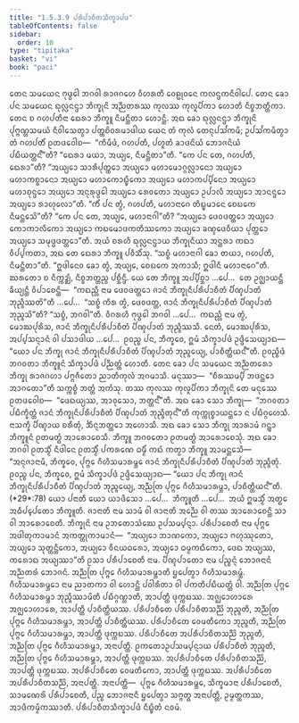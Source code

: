 ```yaml
---
title: "1.5.3.9 ᨸᩁᩥᨸᩣᨧᩥᨲᩈᩥᨠ᩠ᨡᩣᨸᨴ"
tableOfContents: false
sidebar:
  order: 10
type: "tipitaka"
basket: "vi"
book: "paci"
---
```



<DynamicBreadcrumb />

<Division number="192" book="paci">

<Paragraph number="629" book="paci">
ᨲᩮᨶ ᩈᨾᨿᩮᨶ ᨻᩩᨴ᩠ᨵᩮᩤ ᨽᨣᩅᩤ ᩁᩣᨩᨣᩉᩮ ᩅᩥᩉᩁᨲᩥ ᩅᩮᩊᩩᩅᨶᩮ ᨠᩃᨶ᩠ᨴᨠᨶᩥᩅᩤᨸᩮ. ᨲᩮᨶ ᨡᩮᩣ ᨸᨶ ᩈᨾᨿᩮᨶ ᨳᩩᩃᩖᨶᨶ᩠ᨴᩣ ᨽᩥᨠ᩠ᨡᩩᨶᩦ ᩋᨬ᩠ᨬᨲᩁᩔ ᨠᩩᩃᩔ ᨠᩩᩃᩪᨸᩥᨠᩣ ᩉᩮᩣᨲᩥ ᨶᩥᨧ᩠ᨧᨽᨲ᩠ᨲᩥᨠᩣ. ᨲᩮᨶ ᨧ ᨣᩉᨸᨲᩥᨶᩣ ᨳᩮᩁᩣ ᨽᩥᨠ᩠ᨡᩪ ᨶᩥᨾᨶ᩠ᨲᩥᨲᩣ ᩉᩮᩣᨶ᩠ᨲᩥ. ᩋᨳ ᨡᩮᩣ ᨳᩩᩃᩖᨶᨶ᩠ᨴᩣ ᨽᩥᨠ᩠ᨡᩩᨶᩦ ᨸᩩᨻ᩠ᨻᨱ᩠ᩉᩈᨾᨿᩴ ᨶᩥᩅᩤᩈᩮᨲ᩠ᩅᩣ ᨸᨲ᩠ᨲᨧᩦᩅᩁᨾᩣᨴᩤᨿ ᨿᩮᨶ ᨲᩴ ᨠᩩᩃᩴ ᨲᩮᨶᩩᨸᩈᩘᨠᨾᩥ; ᩏᨸᩈᩘᨠᨾᩥᨲ᩠ᩅᩣ ᨲᩴ ᨣᩉᨸᨲᩥᩴ ᩑᨲᨴᩅᩮᩤᨧ—  “ᨠᩥᨾᩥᨴᩴ, ᨣᩉᨸᨲᩥ, ᨸᩉᩪᨲᩴ ᨡᩣᨴᨶᩦᨿᩴ ᨽᩮᩣᨩᨶᩦᨿᩴ ᨸᨭᩥᨿᨲ᩠ᨲᨶ᩺”ᨲᩥ? “ᨳᩮᩁᩣ ᨾᨿᩣ, ᩋᨿ᩠ᨿᩮ, ᨶᩥᨾᨶ᩠ᨲᩥᨲᩣ”ᨲᩥ. “ᨠᩮ ᨸᨶ ᨲᩮ, ᨣᩉᨸᨲᩥ, ᨳᩮᩁᩣ”ᨲᩥ? “ᩋᨿ᩠ᨿᩮᩣ ᩈᩣᩁᩥᨸᩩᨲ᩠ᨲᩮᩣ ᩋᨿ᩠ᨿᩮᩣ ᨾᩉᩣᨾᩮᩣᨣ᩠ᨣᩃᩖᩣᨶᩮᩣ ᩋᨿ᩠ᨿᩮᩣ ᨾᩉᩣᨠᨧ᩠ᨧᩣᨶᩮᩣ ᩋᨿ᩠ᨿᩮᩣ ᨾᩉᩣᨠᩮᩣᨭ᩠ᨮᩥᨠᩮᩣ ᩋᨿ᩠ᨿᩮᩣ ᨾᩉᩣᨠᨸ᩠ᨸᩥᨶᩮᩣ ᩋᨿ᩠ᨿᩮᩣ ᨾᩉᩣᨧᩩᨶ᩠ᨴᩮᩣ ᩋᨿ᩠ᨿᩮᩣ ᩋᨶᩩᩁᩩᨴ᩠ᨵᩮᩤ ᩋᨿ᩠ᨿᩮᩣ ᩁᩮᩅᨲᩮᩣ ᩋᨿ᩠ᨿᩮᩣ ᩏᨸᩣᩃᩥ ᩋᨿ᩠ᨿᩮᩣ ᩋᩣᨶᨶ᩠ᨴᩮᩣ ᩋᨿ᩠ᨿᩮᩣ ᩁᩣᩉᩩᩃᩮᩣ”ᨲᩥ. “ᨠᩥᩴ ᨸᨶ ᨲ᩠ᩅᩴ, ᨣᩉᨸᨲᩥ, ᨾᩉᩣᨶᩣᨣᩮ ᨲᩥᨭ᩠ᨮᨾᩣᨶᩮ ᨧᩮᨭᨠᩮ ᨶᩥᨾᨶ᩠ᨲᩮᩈᩦ”ᨲᩥ?
</Paragraph>

<Paragraph number="630" book="paci">
“ᨠᩮ ᨸᨶ ᨲᩮ, ᩋᨿ᩠ᨿᩮ, ᨾᩉᩣᨶᩣᨣᩤ”ᨲᩥ? “ᩋᨿ᩠ᨿᩮᩣ ᨴᩮᩅᨴᨲ᩠ᨲᩮᩣ ᩋᨿ᩠ᨿᩮᩣ ᨠᩮᩣᨠᩣᩃᩥᨠᩮᩣ ᩋᨿ᩠ᨿᩮᩣ ᨠᨭᨾᩮᩣᨴᨠᨲᩥᩔᨠᩮᩣ ᩋᨿ᩠ᨿᩮᩣ ᨡᨱ᩠ᨯᨴᩮᩅᩥᨿᩣ ᨸᩩᨲ᩠ᨲᩮᩣ ᩋᨿ᩠ᨿᩮᩣ ᩈᨾᩩᨴ᩠ᨴᨴᨲ᩠ᨲᩮᩣ”ᨲᩥ. ᩋᨿᩴ ᨧᩁᩉᩥ ᨳᩩᩃᩖᨶᨶ᩠ᨴᩣᨿ ᨽᩥᨠ᩠ᨡᩩᨶᩥᨿᩣ ᩋᨶ᩠ᨲᩁᩣ ᨠᨳᩣ ᩅᩥᨸ᩠ᨸᨠᨲᩣ, ᩋᨳ ᨲᩮ ᨳᩮᩁᩣ ᨽᩥᨠ᩠ᨡᩪ ᨸᩅᩥᩈᩥᩴᩈᩩ. “ᩈᨧ᩠ᨧᩴ ᨾᩉᩣᨶᩣᨣᩤ ᨡᩮᩣ ᨲᨿᩣ, ᨣᩉᨸᨲᩥ, ᨶᩥᨾᨶ᩠ᨲᩥᨲᩣ”ᨲᩥ. “ᩍᨴᩤᨶᩮᩅ ᨡᩮᩣ ᨲ᩠ᩅᩴ, ᩋᨿ᩠ᨿᩮ, ᨧᩮᨭᨠᩮ ᩋᨠᩣᩈᩥ; ᩍᨴᩤᨶᩥ ᨾᩉᩣᨶᩣᨣᩮ”ᨲᩥ. ᨥᩁᨲᩮᩣ ᨧ ᨶᩥᨠ᩠ᨠᨯ᩠ᨰᩥ, ᨶᩥᨧ᩠ᨧᨽᨲ᩠ᨲᨬ᩠ᨧ ᨸᨧ᩠ᨨᩥᨶ᩠ᨴᩥ.
</Paragraph>

<Paragraph number="631" book="paci">
ᨿᩮ ᨲᩮ ᨽᩥᨠ᩠ᨡᩪ ᩋᨸ᩠ᨸᩥᨧ᩠ᨨᩣ …ᨸᩮ…  ᨲᩮ ᩏᨩ᩠ᨫᩣᨿᨶ᩠ᨲᩥ ᨡᩥᨿ᩠ᨿᨶ᩠ᨲᩥ ᩅᩥᨸᩣᨧᩮᨶ᩠ᨲᩥ—  “ᨠᨳᨬ᩠ᩉᩥ ᨶᩣᨾ ᨴᩮᩅᨴᨲ᩠ᨲᩮᩣ ᨩᩣᨶᩴ ᨽᩥᨠ᩠ᨡᩩᨶᩥᨸᩁᩥᨸᩣᨧᩥᨲᩴ ᨸᩥᨱ᩠ᨯᨸᩣᨲᩴ ᨽᩩᨬ᩠ᨩᩥᩔᨲᩦ”ᨲᩥ …ᨸᩮ…  “ᩈᨧ᩠ᨧᩴ ᨠᩥᩁ ᨲ᩠ᩅᩴ, ᨴᩮᩅᨴᨲ᩠ᨲ, ᨩᩣᨶᩴ ᨽᩥᨠ᩠ᨡᩩᨶᩥᨸᩁᩥᨸᩣᨧᩥᨲᩴ ᨸᩥᨱ᩠ᨯᨸᩣᨲᩴ ᨽᩩᨬ᩠ᨩᩈᩦ”ᨲᩥ? “ᩈᨧ᩠ᨧᩴ, ᨽᨣᩅᩤ”ᨲᩥ. ᩅᩥᨣᩁᩉᩥ ᨻᩩᨴ᩠ᨵᩮᩤ ᨽᨣᩅᩤ …ᨸᩮ…  ᨠᨳᨬ᩠ᩉᩥ ᨶᩣᨾ ᨲ᩠ᩅᩴ, ᨾᩮᩣᨥᨸᩩᩁᩥᩈ, ᨩᩣᨶᩴ ᨽᩥᨠ᩠ᨡᩩᨶᩥᨸᩁᩥᨸᩣᨧᩥᨲᩴ ᨸᩥᨱ᩠ᨯᨸᩣᨲᩴ ᨽᩩᨬ᩠ᨩᩥᩔᩈᩥ. ᨶᩮᨲᩴ, ᨾᩮᩣᨥᨸᩩᩁᩥᩈ, ᩋᨸ᩠ᨸᩈᨶ᩠ᨶᩣᨶᩴ ᩅᩤ ᨸᩈᩣᨴᩤᨿ …ᨸᩮ…  ᩑᩅᨬ᩠ᨧ ᨸᨶ, ᨽᩥᨠ᩠ᨡᩅᩮ, ᩍᨾᩴ ᩈᩥᨠ᩠ᨡᩣᨸᨴᩴ ᩏᨴ᩠ᨴᩥᩈᩮᨿ᩠ᨿᩣᨳ—
</Paragraph>

<Paragraph number="632" book="paci">
<Emphasis>“ᨿᩮᩣ ᨸᨶ ᨽᩥᨠ᩠ᨡᩩ ᨩᩣᨶᩴ ᨽᩥᨠ᩠ᨡᩩᨶᩥᨸᩁᩥᨸᩣᨧᩥᨲᩴ ᨸᩥᨱ᩠ᨯᨸᩣᨲᩴ ᨽᩩᨬ᩠ᨩᩮᨿ᩠ᨿ, ᨸᩣᨧᩥᨲ᩠ᨲᩥᨿᨶ᩺”</Emphasis>ᨲᩥ.
</Paragraph>

<Paragraph number="633" book="paci">
ᩑᩅᨬ᩠ᨧᩥᨴᩴ ᨽᨣᩅᨲᩣ ᨽᩥᨠ᩠ᨡᩪᨶᩴ ᩈᩥᨠ᩠ᨡᩣᨸᨴᩴ ᨸᨬ᩠ᨬᨲ᩠ᨲᩴ ᩉᩮᩣᨲᩥ.
</Paragraph>

</Division>
<Division number="193" book="paci">

<Paragraph number="634" book="paci">
ᨲᩮᨶ ᨡᩮᩣ ᨸᨶ ᩈᨾᨿᩮᨶ ᩋᨬ᩠ᨬᨲᩁᩮᩣ ᨽᩥᨠ᩠ᨡᩩ ᩁᩣᨩᨣᩉᩣ ᨸᨻ᩠ᨻᨩᩥᨲᩮᩣ ᨬᩣᨲᩥᨠᩩᩃᩴ ᩋᨣᨾᩣᩈᩥ. ᨾᨶᩩᩔᩣ—  “ᨧᩥᩁᩔᨾ᩠ᨸᩥ ᨽᨴᨶ᩠ᨲᩮᩣ ᩋᩣᨣᨲᩮᩣ”ᨲᩥ ᩈᨠ᩠ᨠᨧ᩠ᨧᩴ ᨽᨲ᩠ᨲᩴ ᩋᨠᩴᩈᩩ. ᨲᩔ ᨠᩩᩃᩔ ᨠᩩᩃᩪᨸᩥᨠᩣ ᨽᩥᨠ᩠ᨡᩩᨶᩦ ᨲᩮ ᨾᨶᩩᩔᩮ ᩑᨲᨴᩅᩮᩤᨧ—  “ᨴᩮᨳᨿ᩠ᨿᩔ, ᩋᩣᩅᩩᩈᩮᩣ, ᨽᨲ᩠ᨲᨶ᩺”ᨲᩥ. ᩋᨳ ᨡᩮᩣ ᩈᩮᩣ ᨽᩥᨠ᩠ᨡᩩ—  “ᨽᨣᩅᨲᩣ ᨸᨭᩥᨠ᩠ᨡᩥᨲ᩠ᨲᩴ ᨩᩣᨶᩴ ᨽᩥᨠ᩠ᨡᩩᨶᩥᨸᩁᩥᨸᩣᨧᩥᨲᩴ ᨸᩥᨱ᩠ᨯᨸᩣᨲᩴ ᨽᩩᨬ᩠ᨩᩥᨲᩩᨶ᩺”ᨲᩥ ᨠᩩᨠ᩠ᨠᩩᨧ᩠ᨧᩣᨿᨶ᩠ᨲᩮᩣ ᨶ ᨸᨭᩥᨣ᩠ᨣᩉᩮᩈᩥ. ᨶᩣᩈᨠ᩠ᨡᩥ ᨸᩥᨱ᩠ᨯᩣᨿ ᨧᩁᩥᨲᩩᩴ, ᨨᩥᨶ᩠ᨶᨽᨲ᩠ᨲᩮᩣ ᩋᩉᩮᩣᩈᩥ. ᩋᨳ ᨡᩮᩣ ᩈᩮᩣ ᨽᩥᨠ᩠ᨡᩩ ᩋᩣᩁᩣᨾᩴ ᨣᨶ᩠ᨲ᩠ᩅᩣ ᨽᩥᨠ᩠ᨡᩪᨶᩴ ᩑᨲᨾᨲ᩠ᨳᩴ ᩋᩣᩁᩮᩣᨧᩮᩈᩥ. ᨽᩥᨠ᩠ᨡᩪ ᨽᨣᩅᨲᩮᩣ ᩑᨲᨾᨲ᩠ᨳᩴ ᩋᩣᩁᩮᩣᨧᩮᩈᩩᩴ.
</Paragraph>

<Paragraph number="635" book="paci">
ᩋᨳ ᨡᩮᩣ ᨽᨣᩅᩤ ᩑᨲᩈ᩠ᨾᩥᩴ ᨶᩥᨴᩤᨶᩮ ᩑᨲᩈ᩠ᨾᩥᩴ ᨸᨠᩁᨱᩮ ᨵᨾ᩠ᨾᩥᩴ ᨠᨳᩴ ᨠᨲ᩠ᩅᩣ ᨽᩥᨠ᩠ᨡᩪ ᩋᩣᨾᨶ᩠ᨲᩮᩈᩥ—  “ᩋᨶᩩᨩᩣᨶᩣᨾᩥ, ᨽᩥᨠ᩠ᨡᩅᩮ, ᨸᩩᨻ᩠ᨻᩮ ᨣᩥᩉᩥᩈᨾᩣᩁᨾ᩠ᨽᩮ ᨩᩣᨶᩴ ᨽᩥᨠ᩠ᨡᩩᨶᩥᨸᩁᩥᨸᩣᨧᩥᨲᩴ ᨸᩥᨱ᩠ᨯᨸᩣᨲᩴ ᨽᩩᨬ᩠ᨩᩥᨲᩩᩴ. ᩑᩅᨬ᩠ᨧ ᨸᨶ, ᨽᩥᨠ᩠ᨡᩅᩮ, ᩍᨾᩴ ᩈᩥᨠ᩠ᨡᩣᨸᨴᩴ ᩏᨴ᩠ᨴᩥᩈᩮᨿ᩠ᨿᩣᨳ—
</Paragraph>

</Division>
<Division number="194" book="paci">

<Paragraph number="636" book="paci">
<Emphasis>“ᨿᩮᩣ ᨸᨶ ᨽᩥᨠ᩠ᨡᩩ ᨩᩣᨶᩴ ᨽᩥᨠ᩠ᨡᩩᨶᩥᨸᩁᩥᨸᩣᨧᩥᨲᩴ ᨸᩥᨱ᩠ᨯᨸᩣᨲᩴ ᨽᩩᨬ᩠ᨩᩮᨿ᩠ᨿ, ᩋᨬ᩠ᨬᨲᩕ ᨸᩩᨻ᩠ᨻᩮ ᨣᩥᩉᩥᩈᨾᩣᩁᨾ᩠ᨽᩣ, ᨸᩣᨧᩥᨲ᩠ᨲᩥᨿᨶ᩺”</Emphasis>ᨲᩥ. (*29*:<Emphasis>78</Emphasis>)
</Paragraph>

</Division>
<Division number="195" book="paci">

<Paragraph number="637" book="paci">
<Emphasis>ᨿᩮᩣ ᨸᨶᩣ</Emphasis>ᨲᩥ ᨿᩮᩣ ᨿᩣᨴᩥᩈᩮᩣ …ᨸᩮ…  <Emphasis>ᨽᩥᨠ᩠ᨡᩪ</Emphasis>ᨲᩥ …ᨸᩮ…  ᩋᨿᩴ ᩍᨾᩈ᩠ᨾᩥᩴ ᩋᨲ᩠ᨳᩮ ᩋᨵᩥᨸ᩠ᨸᩮᨲᩮᩣ ᨽᩥᨠ᩠ᨡᩪᨲᩥ.
</Paragraph>

<Paragraph number="638" book="paci">
<Emphasis>ᨩᩣᨶᩣᨲᩥ</Emphasis> ᨶᩣᨾ ᩈᩣᨾᩴ ᩅᩤ ᨩᩣᨶᩣᨲᩥ ᩋᨬ᩠ᨬᩮ ᩅᩤ ᨲᩔ ᩋᩣᩁᩮᩣᨧᩮᨶ᩠ᨲᩥ ᩈᩣ ᩅᩤ ᩋᩣᩁᩮᩣᨧᩮᨲᩥ.
</Paragraph>

<Paragraph number="639" book="paci">
<Emphasis>ᨽᩥᨠ᩠ᨡᩩᨶᩦ</Emphasis> ᨶᩣᨾ ᩏᨽᨲᩮᩣᩈᩴᨥᩮ ᩏᨸᩈᨾ᩠ᨸᨶ᩠ᨶᩣ.
</Paragraph>

<Paragraph number="640" book="paci">
<Emphasis>ᨸᩁᩥᨸᩣᨧᩮᨲᩥ</Emphasis> ᨶᩣᨾ ᨸᩩᨻ᩠ᨻᩮ ᩋᨴᩤᨲᩩᨠᩣᨾᩣᨶᩴ ᩋᨠᨲ᩠ᨲᩩᨠᩣᨾᩣᨶᩴ—  “ᩋᨿ᩠ᨿᩮᩣ ᨽᩣᨱᨠᩮᩣ, ᩋᨿ᩠ᨿᩮᩣ ᨻᩉᩩᩔᩩᨲᩮᩣ, ᩋᨿ᩠ᨿᩮᩣ ᩈᩩᨲ᩠ᨲᨶ᩠ᨲᩥᨠᩮᩣ, ᩋᨿ᩠ᨿᩮᩣ ᩅᩥᨶᨿᨵᩁᩮᩣ, ᩋᨿ᩠ᨿᩮᩣ ᨵᨾ᩠ᨾᨠᨳᩥᨠᩮᩣ, ᨴᩮᨳ ᩋᨿ᩠ᨿᩔ, ᨠᩁᩮᩣᨳ ᩋᨿ᩠ᨿᩔᩣ”ᨲᩥ ᩑᩈᩣ ᨸᩁᩥᨸᩣᨧᩮᨲᩥ ᨶᩣᨾ.
</Paragraph>

<Paragraph number="641" book="paci">
<Emphasis>ᨸᩥᨱ᩠ᨯᨸᩣᨲᩮᩣ</Emphasis> ᨶᩣᨾ ᨸᨬ᩠ᨧᨶ᩠ᨶᩴ ᨽᩮᩣᨩᨶᩣᨶᩴ ᩋᨬ᩠ᨬᨲᩁᩴ ᨽᩮᩣᨩᨶᩴ.
</Paragraph>

<Paragraph number="642" book="paci">
<Emphasis>ᩋᨬ᩠ᨬᨲᩕ ᨸᩩᨻ᩠ᨻᩮ ᨣᩥᩉᩥᩈᨾᩣᩁᨾ᩠ᨽᩣ</Emphasis>ᨲᩥ ᨮᨸᩮᨲ᩠ᩅᩣ ᨣᩥᩉᩥᩈᨾᩣᩁᨾ᩠ᨽᩴ.
</Paragraph>

<Paragraph number="643" book="paci">
<Emphasis>ᨣᩥᩉᩥᩈᨾᩣᩁᨾ᩠ᨽᩮᩣ</Emphasis> ᨶᩣᨾ ᨬᩣᨲᨠᩣ ᩅᩤ ᩉᩮᩣᨶ᩠ᨲᩥ ᨸᩅᩤᩁᩥᨲᩣ ᩅᩤ ᨸᨠᨲᩥᨸᨭᩥᨿᨲ᩠ᨲᩴ ᩅᩤ.
</Paragraph>

<Paragraph number="644" book="paci">
ᩋᨬ᩠ᨬᨲᩕ ᨸᩩᨻ᩠ᨻᩮ ᨣᩥᩉᩥᩈᨾᩣᩁᨾ᩠ᨽᩣ ᨽᩩᨬ᩠ᨩᩥᩔᩣᨾᩦᨲᩥ ᨸᨭᩥᨣ᩠ᨣᨱ᩠ᩉᩣᨲᩥ, ᩋᩣᨸᨲ᩠ᨲᩥ ᨴᩩᨠ᩠ᨠᨭᩔ. ᩋᨩ᩠ᨫᩮᩣᩉᩣᩁᩮ ᩋᨩ᩠ᨫᩮᩣᩉᩣᩁᩮ, ᩋᩣᨸᨲ᩠ᨲᩥ ᨸᩣᨧᩥᨲ᩠ᨲᩥᨿᩔ.
</Paragraph>

</Division>
<Division number="196" book="paci">

<Paragraph number="645" book="paci">
ᨸᩁᩥᨸᩣᨧᩥᨲᩮ ᨸᩁᩥᨸᩣᨧᩥᨲᩈᨬ᩠ᨬᩦ ᨽᩩᨬ᩠ᨩᨲᩥ, ᩋᨬ᩠ᨬᨲᩕ ᨸᩩᨻ᩠ᨻᩮ ᨣᩥᩉᩥᩈᨾᩣᩁᨾ᩠ᨽᩣ, ᩋᩣᨸᨲ᩠ᨲᩥ ᨸᩣᨧᩥᨲ᩠ᨲᩥᨿᩔ. ᨸᩁᩥᨸᩣᨧᩥᨲᩮ ᩅᩮᨾᨲᩥᨠᩮᩣ ᨽᩩᨬ᩠ᨩᨲᩥ, ᩋᨬ᩠ᨬᨲᩕ ᨸᩩᨻ᩠ᨻᩮ ᨣᩥᩉᩥᩈᨾᩣᩁᨾ᩠ᨽᩣ, ᩋᩣᨸᨲ᩠ᨲᩥ ᨴᩩᨠ᩠ᨠᨭᩔ. ᨸᩁᩥᨸᩣᨧᩥᨲᩮ ᩋᨸᩁᩥᨸᩣᨧᩥᨲᩈᨬ᩠ᨬᩦ ᨽᩩᨬ᩠ᨩᨲᩥ, ᩋᨬ᩠ᨬᨲᩕ ᨸᩩᨻ᩠ᨻᩮ ᨣᩥᩉᩥᩈᨾᩣᩁᨾ᩠ᨽᩣ, ᩋᨶᩣᨸᨲ᩠ᨲᩥ. ᩑᨠᨲᩮᩣᩏᨸᩈᨾ᩠ᨸᨶ᩠ᨶᩣᨿ ᨸᩁᩥᨸᩣᨧᩥᨲᩴ ᨽᩩᨬ᩠ᨩᨲᩥ, ᩋᨬ᩠ᨬᨲᩕ ᨸᩩᨻ᩠ᨻᩮ ᨣᩥᩉᩥᩈᨾᩣᩁᨾ᩠ᨽᩣ, ᩋᩣᨸᨲ᩠ᨲᩥ ᨴᩩᨠ᩠ᨠᨭᩔ. ᩋᨸᩁᩥᨸᩣᨧᩥᨲᩮ ᨸᩁᩥᨸᩣᨧᩥᨲᩈᨬ᩠ᨬᩦ, ᩋᩣᨸᨲ᩠ᨲᩥ ᨴᩩᨠ᩠ᨠᨭᩔ. ᩋᨸᩁᩥᨸᩣᨧᩥᨲᩮ ᩅᩮᨾᨲᩥᨠᩮᩣ, ᩋᩣᨸᨲ᩠ᨲᩥ ᨴᩩᨠ᩠ᨠᨭᩔ. ᩋᨸᩁᩥᨸᩣᨧᩥᨲᩮ ᩋᨸᩁᩥᨸᩣᨧᩥᨲᩈᨬ᩠ᨬᩦ, ᩋᨶᩣᨸᨲ᩠ᨲᩥ.
</Paragraph>

</Division>
<Division number="197" book="paci">

<Paragraph number="646" book="paci">
ᩋᨶᩣᨸᨲ᩠ᨲᩥ—  ᨸᩩᨻ᩠ᨻᩮ ᨣᩥᩉᩥᩈᨾᩣᩁᨾ᩠ᨽᩮ, ᩈᩥᨠ᩠ᨡᨾᩣᨶᩣ ᨸᩁᩥᨸᩣᨧᩮᨲᩥ, ᩈᩣᨾᨱᩮᩁᩦ ᨸᩁᩥᨸᩣᨧᩮᨲᩥ, ᨸᨬ᩠ᨧ ᨽᩮᩣᨩᨶᩣᨶᩥ ᨮᨸᩮᨲ᩠ᩅᩣ ᩈᨻ᩠ᨻᨲ᩠ᨳ ᩋᨶᩣᨸᨲ᩠ᨲᩥ, ᩏᨾ᩠ᨾᨲ᩠ᨲᨠᩔ, ᩋᩣᨴᩥᨠᨾ᩠ᨾᩥᨠᩔᩣᨲᩥ.

</Paragraph>
</Division>

<Paragraph number="647" type="center" book="paci">
ᨸᩁᩥᨸᩣᨧᩥᨲᩈᩥᨠ᩠ᨡᩣᨸᨴᩴ ᨶᩥᨭ᩠ᨮᩥᨲᩴ ᨶᩅᨾᩴ.
</Paragraph>